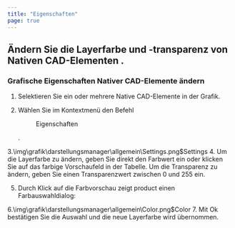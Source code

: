 ```yaml
---
title: "Eigenschaften"
page: true
---
```

## &#196;ndern Sie die Layerfarbe und -transparenz von  <Italic> Nativen CAD-Elementen </Italic> .

### Grafische Eigenschaften  <Italic> Nativer CAD-Elemente </Italic>  &#228;ndern 

1.  Selektieren Sie ein oder mehrere <Italic> Native CAD-Elemente </Italic>  in der Grafik.

2.  W&#228;hlen Sie im Kontextmen&#252; den Befehl <Menu>Eigenschaften</Menu> .

3.<Image>\img\grafik\darstellungsmanager\allgemein\Settings.png$Settings</Image>
4.  Um die Layerfarbe zu &#228;ndern, geben Sie direkt den Farbwert ein oder klicken Sie auf das farbige Vorschaufeld in der Tabelle. Um die Transparenz zu &#228;ndern, geben Sie einen Transparenzwert zwischen 0 und 255 ein.

5.  Durch Klick auf die Farbvorschau zeigt <Placeholder>product</Placeholder> einen Farbauswahldialog:

6.<Image>\img\grafik\darstellungsmanager\allgemein\Color.png$Color</Image>
7.  Mit <Border>Ok</Border>  best&#228;tigen Sie die Auswahl und die neue Layerfarbe wird &#252;bernommen.



